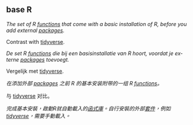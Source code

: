 ## base R

<div class="translation" lang="en">

<dfn>The set of R [functions](f.html#function) that come with a basic installation of R, before you add external [packages](p.html#package).</dfn>

Contrast with [tidyverse](t.html#tidyverse).

</div>


<div class="translation" lang="nl">

<dfn>De set R [functions](f.html#function) die bij een basisinstallatie van R hoort, voordat je externe [packages](p.html#package) toevoegt.</dfn>

Vergelijk met [tidyverse](t.html#tidyverse).

</div>


<div class="translation" lang="zh-Hans">

<dfn>在添加外部 [packages](p.html#package) 之前 R 的基本安装附带的一组 R [functions](f.html#function)。</dfn>

与 [tidyverse](t.html#tidyverse) 对比。

</div>

<div class="translation" lang="zh-Hant">

<dfn>完成基本安裝，啟動R就自動載入的[函式庫](f.html#function)。自行安裝的外部[套件](p.html#package)，例如[tidyverse](t.html#tidyverse)，需要手動載入。</dfn>

</div>
